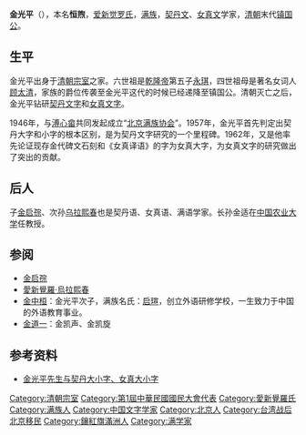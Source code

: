 {{東亞男性歷史人物
|名稱 =恒煦
|身份 =镇国公
|國家 =
|時代 =
|主君 =
|屆數 =
|最高職務 =
|前任 =
|繼任 =
|圖片名稱 =
|圖片大小 =
|圖片說明 =
|氏 =
|姓 =[[爱新觉罗氏|爱新觉罗氏]]
|穆坤 = <!--清代八旗满洲人物专用-->
|名 =恒煦
|姓名 =
|羅馬拼音 =
|假名 = <!--日本、琉球人用-->
|諺文 = <!--朝鮮、韓國人用-->
|字 =纪鹏
|號 =
|名乘 = <!--琉球士族用-->
|職官 =
|勛官 =
|散階 =
|軍號 =
|位階 =
|比秩 =
|功臣號 =
|封爵 =
|封號 =
|御稱號 = <!--日本皇族之稱號-->
|宮號1 = <!--日本皇族之宮號-->
|宮號2 = <!--朝鮮王族之宮號-->
|封地 =
|神號 =
|尊號 =
|族裔 =
|信仰 = <!--指的是宗教信仰-->
|旗籍 = <!--清代八旗人物专用-->
|氏族 =
|籍貫 =
|本貫 = <!--朝鮮人用-->
|世居地 = <!--清代八旗人物专用-->
|世居地/穆坤 = <!--专门用于清代八旗满洲人物世居地和穆坤相同时-->
|祖籍 =
|本籍 =
|出身地 =
|府邸 =
|世系 =
|初名 =
|乳名 = <!--日本、朝鮮、琉球以外人物用-->
|幼名 = <!--日本人用-->
|兒名 = <!--朝鮮人用-->
|童名 = <!--琉球人用-->
|小字 =
|別名 =
|法號 =
|院號 =
|其他名號 =
|出生日期 =1899年
|出生地點 = {{QING|直隸省}}[[順天府|順天府]]
|婚年 =
|逝世日期 ={{death year and age|1966|1899}}
|逝世地點 ={{TWN}}
|在位年代 =
|廟號 =
|諡號 =
|墓葬 =
|祠廟 =
|父親 =
|嫡母 =
|母親 =
|繼父 =
|繼母 =
|養父 =
|養母 =
|猶父 = <!--日本人用-->
|烏帽子親 = <!--日本人、琉球人用-->
|元配 =
|正室 =
|妻 =
|繼室 =
|平妻 =
|側室 =
|元配之父 =
|元配之嫡母 =
|元配之母 =
|正室之父 =
|正室之嫡母 =
|正室之母 =
|妻之父 =
|妻之嫡母 =
|妻之母 =
|繼室之父 =
|繼室之嫡母 =
|繼室之母 =
|平妻之父 =
|平妻之嫡母 =
|平妻之母 =
|兄弟 =
|姊妹 =
|嫡兄弟 =
|嫡姊妹 =
|庶兄弟 =
|庶姊妹 =
|同胞兄弟 =
|同胞姊妹 =
|異母兄弟 =
|異母姊妹 =
|異父兄弟 =
|異父姊妹 =
|繼兄弟 =
|繼姊妹 =
|子 =[[金启孮|金启孮]]
|女 =
|嫡子 =
|嫡女 =
|庶子 =
|庶女 =
|養子 =
|養女 =
|猶子 = <!--日本人用-->
|婿養子 = <!--日本人用-->
|烏帽子子 = <!--日本人用-->
|繼子 =
|繼女 =
|其他親屬 =六世祖:[[永琪|永琪]] <br> 长孙[[金适|金适]]<br>次孙[[乌拉熙春|乌拉熙春]]
|出身 = <!---此处指科举出身--->
|功名 =
|經歷 =
|著作 =
|注釋 =
|實錄ID = <!--指http://sillok.history.go.kr/中的個人頁，只需填入ID，如「http://sillok.history.go.kr/manInfo/popManDetail.do?manId=M_0001900」中的「M_0001900」-->
}}

'''金光平'''（{{bd|1899年||1966年||catIdx=J金}}），本名'''恒煦'''，[[爱新觉罗氏|爱新觉罗氏]]，[[满族|满族]]，[[契丹文|契丹文]]、[[女真文|女真文]]学家，[[清朝|清朝]]末代[[奉恩镇国公|镇国公]]。

==生平==
金光平出身于[[宗室_(清朝)|清朝宗室]]之家。六世祖是[[乾隆帝|乾隆帝]]第五子[[永琪|永琪]]，四世祖母是著名女词人[[顾太清|顾太清]]，家族的爵位传袭至金光平这代的时候已经递降至镇国公。清朝灭亡之后，金光平钻研[[契丹文字|契丹文字]]和[[女真文|女真文字]]。

1946年，与[[溥心畲|溥心畲]]共同发起成立“[[中华民国满族协会|北京满族协会]]”。1957年，金光平首先判定出契丹大字和小字的根本区别，是为契丹文字研究的一个里程碑。1962年，又是他率先论证现存金代碑文石刻和《女真译语》的字为女真大字，为女真文字的研究做出了突出的贡献。

==后人==
子[[金启孮|金启孮]]、次孙[[乌拉熙春|乌拉熙春]]也是契丹语、女真语、满语学家。长孙金适在[[中国农业大学|中国农业大学]]任教授。

==参阅==
*[[金启孮|金启孮]]
*[[愛新覺羅·烏拉熙春|愛新覺羅·烏拉熙春]]
*[[金中桓|金中桓]]：金光平次子，满族名氏：[[启瑄|启瑄]]，创立外语研修学校，一生致力于中国的外语教育事业。
*[[金道一|金道一]]：金凯声、金凯旋

==参考资料==
*[http://www.manchus.cn/plus/view.php?aid=5133 金光平先生与契丹大小字、女真大小字]

{{start box}}
{{s-hou|榮親王世系|11月18日|1899年||1968年|清高宗世系}}
{{s-roy}}
{{s-before|養父[[毓敏|毓敏]]}}
{{s-title|[[榮親王_(爵位)|奉恩鎮國公（榮親王系）]]|任職期間:1912年－1966年}}
{{s-none|帝制結束}}
{{end box}}

{{DEFAULTSORT:Jin金}}
[[Category:清朝宗室|Category:清朝宗室]]
[[Category:第1屆中華民國國民大會代表|Category:第1屆中華民國國民大會代表]]
[[Category:愛新覺羅氏|Category:愛新覺羅氏]]
[[Category:满族人|Category:满族人]]
[[Category:中国文字学家|Category:中国文字学家]]
[[Category:北京人|Category:北京人]]
[[Category:台湾战后北京移民|Category:台湾战后北京移民]]
[[Category:鑲紅旗滿洲人|Category:鑲紅旗滿洲人]]
[[Category:满学家|Category:满学家]]